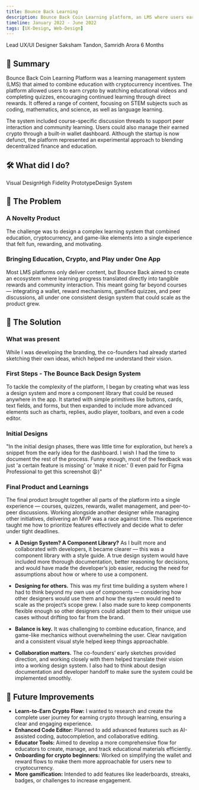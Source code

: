 ```yaml
---
title: Bounce Back Learning
description: Bounce Back Coin Learning platform, an LMS where users earn crypto via education, manage their crypto portfolios via a wallet dashboard, and access discussion boards/messaging.
timeline: January 2022 - June 2022
tags: [UX-Design, Web-Design]
---
```

<CardGrid>
    <Note title ="My Roles">
        Lead UX/UI Designer
    </Note>
    <Note title ="The Team">
        Saksham Tandon, Samridh Arora
    </Note>
    <Note title ="Delivery Timeline">
        6 Months
    </Note>
</CardGrid>
<ImageViewer imageUrl="/images/bb-learning/hero.png" alt="Bounce Back Learning App - Hero"  className = "aspect-[21/9]"/>

## 📝 Summary
Bounce Back Coin Learning Platform was a learning management system (LMS) that aimed to combine education with cryptocurrency incentives. The platform allowed users to earn crypto by watching educational videos and completing quizzes, encouraging continued learning through direct rewards. It offered a range of content, focusing on STEM subjects such as coding, mathematics, and science, as well as language learning.

The system included course-specific discussion threads to support peer interaction and community learning. Users could also manage their earned crypto through a built-in wallet dashboard. Although the startup is now defunct, the platform represented an experimental approach to blending decentralized finance and education.
## 🛠️ What did I do?
<Tag>Visual Design</Tag><Tag>High Fidelity Prototype</Tag><Tag>Design System</Tag>
## 🧩 The Problem
### A Novelty Product
The challenge was to design a complex learning system that combined education, cryptocurrency, and game-like elements into a single experience that felt fun, rewarding, and motivating.
### Bringing Education, Crypto, and Play under One App
Most LMS platforms only deliver content, but Bounce Back aimed to create an ecosystem where learning progress translated directly into tangible rewards and community interaction. This meant going far beyond courses — integrating a wallet, reward mechanisms, gamified quizzes, and peer discussions, all under one consistent design system that could scale as the product grew.

## 🚀 The Solution
### What was present
While I was developing the branding, the co-founders had already started sketching their own ideas, which helped me understand their vision.
    <CarouselView>
        <ImageViewer imageUrl="/images/bb-learning/starter-01.png" alt="Bounce Back Learning - Initial Ideas" />
        <ImageViewer imageUrl="/images/bb-learning/starter-02.png" alt="Bounce Back Learning - Initial Ideas" />
        <ImageViewer imageUrl="/images/bb-learning/starter-03.png" alt="Bounce Back Learning - Initial Ideas" />
        <ImageViewer imageUrl="/images/bb-learning/starter-04.png" alt="Bounce Back Learning - Initial Ideas" />
        <ImageViewer imageUrl="/images/bb-learning/starter-05.png" alt="Bounce Back Learning - Initial Ideas" />
    </CarouselView>
### First Steps - The Bounce Back Design System
To tackle the complexity of the platform, I began by creating what was less a design system and more a component library that could be reused anywhere in the app. It started with simple primitives like buttons, cards, text fields, and forms, but then expanded to include more advanced elements such as charts, replies, audio player, toolbars, and even a code editor.
<ImageViewer imageUrl="/images/bb-learning/bb-design-system.png" alt="Bounce Back Learning - Design System" />
### Initial Designs
"In the initial design phases, there was little time for exploration, but here’s a snippet from the early idea for the dashboard. I wish I had the time to document the rest of the process. Funny enough, most of the feedback was just 'a certain feature is missing' or 'make it nicer.' (I even paid for Figma Professional to get this screenshot 😩)"
<ImageViewer imageUrl="/images/bb-learning/early-designs-1.png" alt="Bounce Back Learning - Messenger" />
### Final Product and Learnings
The final product brought together all parts of the platform into a single experience — courses, quizzes, rewards, wallet management, and peer-to-peer discussions. Working alongside another designer while managing other initiatives, delivering an MVP was a race against time. This experience taught me how to prioritize features effectively and decide what to defer under tight deadlines.
- **A Design System? A Component Library?** As I built more and collaborated with developers, it became clearer — this was a component library with a style guide. A true design system would have included more thorough documentation, better reasoning for decisions, and would have made the developer’s job easier, reducing the need for assumptions about how or where to use a component.
- **Designing for others.** This was my first time building a system where I had to think beyond my own use of components — considering how other designers would use them and how the system would need to scale as the project’s scope grew. I also made sure to keep components flexible enough so other designers could adapt them to their unique use cases without drifting too far from the brand.
- **Balance is key.** It was challenging to combine education, finance, and game-like mechanics without overwhelming the user. Clear navigation and a consistent visual style helped keep things approachable.
- **Collaboration matters.** The co-founders’ early sketches provided direction, and working closely with them helped translate their vision into a working design system. I also had to think about design documentation and developer handoff to make sure the system could be implemented smoothly.

    <ImageViewer imageUrl="/images/bb-learning/site-map.png" alt="Bounce Back Learning - SiteMap" />
    <ImageViewer imageUrl="/images/bb-learning/Login.png" alt="Bounce Back Learning - Login" />
    <ImageViewer imageUrl="/images/bb-learning/Home.png" alt="Home" />
    <ImageViewer imageUrl="/images/bb-learning/learning-dashboard.png" alt="Bounce Back Learning - Learning Dashboard" />
    <ImageViewer imageUrl="/images/bb-learning/Learning.png" alt="Bounce Back Learning - Course Page" />
    <ImageViewer imageUrl="/images/bb-learning/Exchange.png" alt="Bounce Back Learning - Exchange" />
    <ImageViewer imageUrl="/images/bb-learning/Wallet.png" alt="Bounce Back Learning - Wallet" />
    <ImageViewer imageUrl="/images/bb-learning/Messenger.png" alt="Bounce Back Learning - Messenger" />

## 🔮 Future Improvements

- **Learn-to-Earn Crypto Flow:** I wanted to research and create the complete user journey for earning crypto through learning, ensuring a clear and engaging experience.
- **Enhanced Code Editor:** Planned to add advanced features such as AI-assisted coding, autocompletion, and collaborative editing.
- **Educator Tools:** Aimed to develop a more comprehensive flow for educators to create, manage, and track educational materials efficiently.
- **Onboarding for crypto beginners:** Worked on simplifying the wallet and reward flows to make them more approachable for users new to cryptocurrency.
- **More gamification:** Intended to add features like leaderboards, streaks, badges, or challenges to increase engagement.